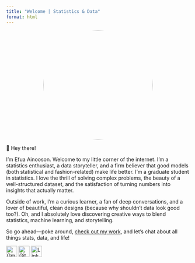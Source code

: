 ```yaml
---
title: "Welcome | Statistics & Data"
format: html
---
```



![](profile.jpg){width=300px style="border-radius: 50%; display: block; margin-left: auto; margin-right: auto;"}


🌸 Hey there! 

I'm Efua Ainooson. Welcome to my little corner of the internet.
I’m a statistics enthusiast, a data storyteller, and a firm believer that good models (both statistical and fashion-related) make life better.
I’m a graduate student in statistics. I love the thrill of solving complex problems, the beauty of a well-structured dataset, and the satisfaction of turning numbers into insights that actually matter.

Outside of work, I’m a curious learner, a fan of deep conversations, and a lover of beautiful, clean designs (because why shouldn’t data look good too?). Oh, and I absolutely love discovering creative ways to blend statistics, machine learning, and storytelling.

So go ahead—poke around, [check out my work](portfolio.qmd), and let’s chat about all things stats, data, and life!


[![Gmail](https://raw.githubusercontent.com/FortAwesome/Font-Awesome/master/svgs/brands/google.svg){width=30px}](mailto:maameefuaainooson@gmail.com) 
[![GitHub](https://raw.githubusercontent.com/FortAwesome/Font-Awesome/master/svgs/brands/github.svg){width=30px}](https://github.com/Efua-Ainooson) 
[![LinkedIn](https://raw.githubusercontent.com/FortAwesome/Font-Awesome/master/svgs/brands/linkedin.svg){width=30px}](https://www.linkedin.com/in/efua-ainooson-8257a3167/)
